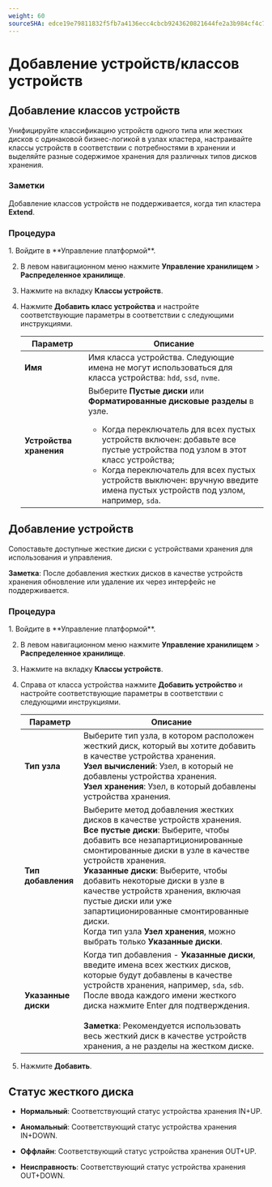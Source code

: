 ```yaml
---
weight: 60
sourceSHA: edce19e79811832f5fb7a4136ecc4cbcb9243620821644fe2a3b984cf4c71e4a
---
```


# Добавление устройств/классов устройств

## Добавление классов устройств

Унифицируйте классификацию устройств одного типа или жестких дисков с одинаковой бизнес-логикой в узлах кластера, настраивайте классы устройств в соответствии с потребностями в хранении и выделяйте разные содержимое хранения для различных типов дисков хранения.

### Заметки

Добавление классов устройств не поддерживается, когда тип кластера **Extend**.

### Процедура

<Steps>
  1. Войдите в **Управление платформой**.

  2. В левом навигационном меню нажмите **Управление хранилищем** > **Распределенное хранилище**.

  3. Нажмите на вкладку **Классы устройств**.

  4. Нажмите **Добавить класс устройства** и настройте соответствующие параметры в соответствии с следующими инструкциями.

     | Параметр           | Описание                                                                                                                                                                                                                                                                                                                                            |
     | ------------------- | ------------------------------------------------------------------------------------------------------------------------------------------------------------------------------------------------------------------------------------------------------------------------------------------------------------------------------------------------------ |
     | **Имя**            | Имя класса устройства. Следующие имена не могут использоваться для класса устройства: `hdd`, `ssd`, `nvme`.                                                                                                                                                                                                                                           |
     | **Устройства хранения** | Выберите **Пустые диски** или **Форматированные дисковые разделы** в узле. <ul><li>Когда переключатель для всех пустых устройств включен: добавьте все пустые устройства под узлом в этот класс устройства;</li><li>Когда переключатель для всех пустых устройств выключен: вручную введите имена пустых устройств под узлом, например, `sda`.</li></ul> |
</Steps>

## Добавление устройств

Сопоставьте доступные жесткие диски с устройствами хранения для использования и управления.

**Заметка**: После добавления жестких дисков в качестве устройств хранения обновление или удаление их через интерфейс не поддерживается.

### Процедура

<Steps>
  1. Войдите в **Управление платформой**.

  2. В левом навигационном меню нажмите **Управление хранилищем** > **Распределенное хранилище**.

  3. Нажмите на вкладку **Классы устройств**.

  4. Справа от класса устройства нажмите **Добавить устройство** и настройте соответствующие параметры в соответствии с следующими инструкциями.

     | Параметр           | Описание                                                                                                                                                                                                                                                                                                                                                                                              |
     | ------------------- | -------------------------------------------------------------------------------------------------------------------------------------------------------------------------------------------------------------------------------------------------------------------------------------------------------------------------------------------------------------------------------------------------------- |
     | **Тип узла**       | Выберите тип узла, в котором расположен жесткий диск, который вы хотите добавить в качестве устройства хранения. <br />**Узел вычислений**: Узел, в который не добавлены устройства хранения. <br />**Узел хранения**: Узел, в который добавлены устройства хранения.                                                                                                                                                                            |
     | **Тип добавления**  | Выберите метод добавления жестких дисков в качестве устройств хранения. <br />**Все пустые диски**: Выберите, чтобы добавить все незапартиционированные смонтированные диски в узле в качестве устройств хранения. <br />**Указанные диски**: Выберите, чтобы добавить некоторые диски в узле в качестве устройств хранения, включая пустые диски или уже запартиционированные смонтированные диски. <br />Когда тип узла **Узел хранения**, можно выбрать только **Указанные диски**. |
     | **Указанные диски** | Когда тип добавления - **Указанные диски**, введите имена всех жестких дисков, которые будут добавлены в качестве устройств хранения, например, `sda`, `sdb`. После ввода каждого имени жесткого диска нажмите Enter для подтверждения. <br /><br /><b>Заметка</b>: Рекомендуется использовать весь жесткий диск в качестве устройств хранения, а не разделы на жестком диске.                                                                     |

  5. Нажмите **Добавить**.
</Steps>

## Статус жесткого диска

- **Нормальный**: Соответствующий статус устройства хранения IN+UP.

- **Аномальный**: Соответствующий статус устройства хранения IN+DOWN.

- **Оффлайн**: Соответствующий статус устройства хранения OUT+UP.

- **Неисправность**: Соответствующий статус устройства хранения OUT+DOWN.
